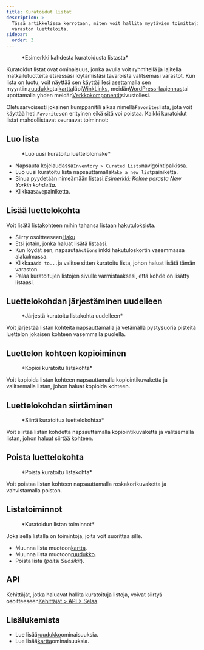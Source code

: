 ```yaml
---
title: Kuratoidut listat
description: >-
  Tässä artikkelissa kerrotaan, miten voit hallita myytävien toimittajien ja
  varaston luetteloita.
sidebar:
  order: 3
---
```


<figure>
  <CloudinaryImage width="700" height="225" resize="scale" quality="best" alt="Kuratoidut listat" src="academy/curated-lists" errorImage="noimage_opaque_nyrtl0.png" />

  <figcaption>*Esimerkki kahdesta kuratoidusta listasta*</figcaption>
</figure>


Kuratoidut listat ovat ominaisuus, jonka avulla voit ryhmitellä ja lajitella matkailutuotteita etsiessäsi löytämistäsi tavaroista valitsemasi varastot.
Kun lista on luotu, voit näyttää sen käyttäjillesi asettamalla sen myyntiin.[ruudukko](/studio/grids)tai[kartta](/studio/maps)läpi[WinkLinks](/link-manager/wink-links), meidän[WordPress-laajennus](/developers/wordpress/)tai upottamalla yhden meidän[Verkkokomponentit](/developers/web-components)sivustollesi.

Oletusarvoisesti jokainen kumppanitili alkaa nimellä`Favorites`lista, jota voit käyttää heti.`Favorites`on erityinen eikä sitä voi poistaa.
Kaikki kuratoidut listat mahdollistavat seuraavat toiminnot:

## Luo lista

<figure>
  <CloudinaryImage width="350" height="219" resize="scale" quality="best" alt="Luo kuratoitu lista" src="academy/create-curated-list" errorImage="noimage_opaque_nyrtl0.png" />

  <figcaption>*Luo uusi kuratoitu luettelolomake*</figcaption>
</figure>


* Napsauta kojelaudassa`Inventory > Curated Lists`navigointipalkissa.
* Luo uusi kuratoitu lista napsauttamalla`Make a new list`painiketta.
* Sinua pyydetään nimeämään listasi.*Esimerkki: Kolme parasta New Yorkin kohdetta*.
* Klikkaa`Save`painiketta.

## Lisää luettelokohta

Voit lisätä listakohteen mihin tahansa listaan ​​hakutuloksista.

* Siirry osoitteeseen[Haku](/studio/search)
* Etsi jotain, jonka haluat lisätä listaasi.
* Kun löydät sen, napsauta`Actions`linkki hakutuloskortin vasemmassa alakulmassa.
* Klikkaa`Add to...`ja valitse sitten kuratoitu lista, johon haluat lisätä tämän varaston.
* Palaa kuratoitujen listojen sivulle varmistaaksesi, että kohde on lisätty listaasi.

## Luettelokohdan järjestäminen uudelleen

<figure>
  <CloudinaryImage width="350" height="183" resize="scale" quality="best" alt="Järjestä kuratoitu listakohta uudelleen" src="academy/reorder-curated-list" errorImage="noimage_opaque_nyrtl0.png" />

  <figcaption>*Järjestä kuratoitu listakohta uudelleen*</figcaption>
</figure>


Voit järjestää listan kohteita napsauttamalla ja vetämällä pystysuoria pisteitä luettelon jokaisen kohteen vasemmalla puolella.

## Luettelon kohteen kopioiminen

<figure>
  <CloudinaryImage width="450" height="178" resize="scale" quality="best" alt="Kopioi kuratoituun luettelokohteeseen" src="academy/copy-to-curated-list" errorImage="noimage_opaque_nyrtl0.png" />

  <figcaption>*Kopioi kuratoitu listakohta*</figcaption>
</figure>


Voit kopioida listan kohteen napsauttamalla kopiointikuvaketta ja valitsemalla listan, johon haluat kopioida kohteen.

## Luettelokohdan siirtäminen

<figure>
  <CloudinaryImage width="450" height="173" resize="scale" quality="best" alt="Siirrä kuratoitua luettelokohtaa" src="academy/move-to-curated-list" errorImage="noimage_opaque_nyrtl0.png" />

  <figcaption>*Siirrä kuratoitua luettelokohtaa*</figcaption>
</figure>


Voit siirtää listan kohdetta napsauttamalla kopiointikuvaketta ja valitsemalla listan, johon haluat siirtää kohteen.

## Poista luettelokohta

<figure>
  <CloudinaryImage width="350" height="216" resize="scale" quality="best" alt="Poista kuratoitu listakohta" src="academy/remove-curated-list-item" errorImage="noimage_opaque_nyrtl0.png" />

  <figcaption>*Poista kuratoitu listakohta*</figcaption>
</figure>


Voit poistaa listan kohteen napsauttamalla roskakorikuvaketta ja vahvistamalla poiston.

## Listatoiminnot

<figure>
  <CloudinaryImage width="350" height="183" resize="scale" quality="best" alt="Kuratoidun listan toiminnot" src="academy/curated-list-actions" errorImage="noimage_opaque_nyrtl0.png" />

  <figcaption>*Kuratoidun listan toiminnot*</figcaption>
</figure>


Jokaisella listalla on toimintoja, joita voit suorittaa sille.

* Muunna lista muotoon[kartta](/studio/maps).
* Muunna lista muotoon[ruudukko](/studio/grids).
* Poista lista (*paitsi Suosikit*).

## API

Kehittäjät, jotka haluavat hallita kuratoituja listoja, voivat siirtyä osoitteeseen[Kehittäjät > API > Selaa](/developers/apis/#browse-api).

## Lisälukemista

* Lue lisää[ruudukko](/studio/grids)ominaisuuksia.
* Lue lisää[kartta](/studio/maps)ominaisuuksia.

